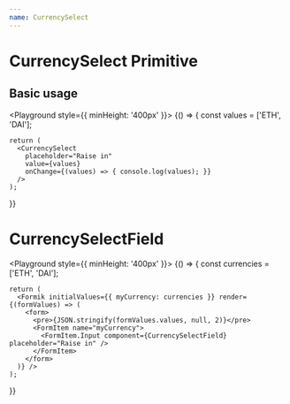 ```yaml
---
name: CurrencySelect
---
```




# CurrencySelect Primitive

<PropsTable of={CurrencySelect} />

## Basic usage

<Playground style={{ minHeight: '400px' }}>
  {() => {
    const values = ['ETH', 'DAI'];

    return (
      <CurrencySelect 
        placeholder="Raise in" 
        value={values}
        onChange={(values) => { console.log(values); }}
      />
    );
  }}
</Playground>

# CurrencySelectField

<PropsTable of={CurrencySelectField} />

<Playground style={{ minHeight: '400px' }}>
  {() => {
    const currencies = ['ETH', 'DAI'];

    return (
      <Formik initialValues={{ myCurrency: currencies }} render={(formValues) => (
        <form>
          <pre>{JSON.stringify(formValues.values, null, 2)}</pre>
          <FormItem name="myCurrency">
            <FormItem.Input component={CurrencySelectField} placeholder="Raise in" />
          </FormItem>
        </form>
      )} />
    );
  }}
</Playground>
